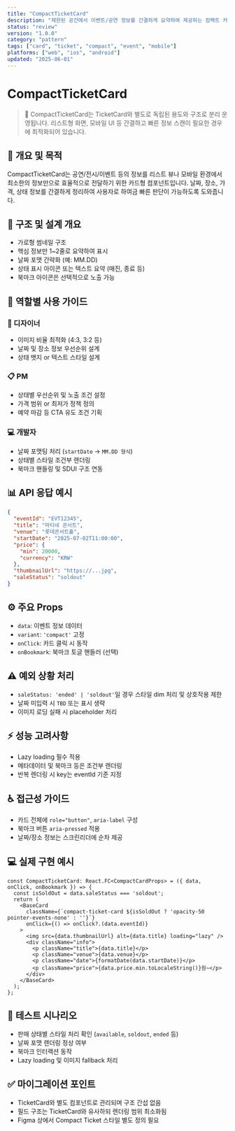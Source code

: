 ```yaml
---
title: "CompactTicketCard"
description: "제한된 공간에서 이벤트/공연 정보를 간결하게 요약하여 제공하는 컴팩트 카드 컴포넌트입니다."
status: "review"
version: "1.0.0"
category: "pattern"
tags: ["card", "ticket", "compact", "event", "mobile"]
platforms: ["web", "ios", "android"]
updated: "2025-06-01"
---
```


# CompactTicketCard

> 📌 CompactTicketCard는 TicketCard와 별도로 독립된 용도와 구조로 분리 운영됩니다. 
> 리스트형 화면, 모바일 UI 등 간결하고 빠른 정보 스캔이 필요한 경우에 최적화되어 있습니다.

## 🎯 개요 및 목적

CompactTicketCard는 공연/전시/이벤트 등의 정보를 리스트 뷰나 모바일 환경에서 최소한의 정보만으로 효율적으로 전달하기 위한 카드형 컴포넌트입니다. 
날짜, 장소, 가격, 상태 정보를 간결하게 정리하여 사용자로 하여금 빠른 판단이 가능하도록 도와줍니다.

## 🧱 구조 및 설계 개요

- 가로형 썸네일 구조
- 핵심 정보만 1~2줄로 요약하여 표시
- 날짜 포맷 간략화 (예: MM.DD)
- 상태 표시 아이콘 또는 텍스트 요약 (매진, 종료 등)
- 북마크 아이콘은 선택적으로 노출 가능

## 👥 역할별 사용 가이드

### 🎨 디자이너
- 이미지 비율 최적화 (4:3, 3:2 등)
- 날짜 및 장소 정보 우선순위 설계
- 상태 뱃지 or 텍스트 스타일 설계

### 📋 PM
- 상태별 우선순위 및 노출 조건 설정
- 가격 범위 or 최저가 정책 정의
- 예약 마감 등 CTA 유도 조건 기획

### 💻 개발자
- 날짜 포맷팅 처리 (`startDate` → `MM.DD 형식`)
- 상태별 스타일 조건부 렌더링
- 북마크 핸들링 및 SDUI 구조 연동

## 📊 API 응답 예시

```json
{
  "eventId": "EVT12345",
  "title": "마티네 콘서트",
  "venue": "롯데콘서트홀",
  "startDate": "2025-07-02T11:00:00",
  "price": {
    "min": 20000,
    "currency": "KRW"
  },
  "thumbnailUrl": "https://...jpg",
  "saleStatus": "soldout"
}
```

## ⚙️ 주요 Props

- `data`: 이벤트 정보 데이터
- `variant`: `'compact'` 고정
- `onClick`: 카드 클릭 시 동작
- `onBookmark`: 북마크 토글 핸들러 (선택)

## ⚠️ 예외 상황 처리

- `saleStatus: 'ended' | 'soldout'`일 경우 스타일 dim 처리 및 상호작용 제한
- 날짜 미입력 시 `TBD` 또는 표시 생략
- 이미지 로딩 실패 시 placeholder 처리

## ⚡ 성능 고려사항

- Lazy loading 필수 적용
- 메타데이터 및 북마크 등은 조건부 렌더링
- 반복 렌더링 시 key는 eventId 기준 지정

## ♿ 접근성 가이드

- 카드 전체에 `role="button"`, `aria-label` 구성
- 북마크 버튼 `aria-pressed` 적용
- 날짜/장소 정보는 스크린리더에 순차 제공

## 💻 실제 구현 예시

```tsx
const CompactTicketCard: React.FC<CompactCardProps> = ({ data, onClick, onBookmark }) => {
  const isSoldOut = data.saleStatus === 'soldout';
  return (
    <BaseCard 
      className={`compact-ticket-card ${isSoldOut ? 'opacity-50 pointer-events-none' : ''}`}
      onClick={() => onClick?.(data.eventId)}
    >
      <img src={data.thumbnailUrl} alt={data.title} loading="lazy" />
      <div className="info">
        <p className="title">{data.title}</p>
        <p className="venue">{data.venue}</p>
        <p className="date">{formatDate(data.startDate)}</p>
        <p className="price">{data.price.min.toLocaleString()}원~</p>
      </div>
    </BaseCard>
  );
};
```

## 🧪 테스트 시나리오

- 판매 상태별 스타일 처리 확인 (`available`, `soldout`, `ended` 등)
- 날짜 포맷 렌더링 정상 여부
- 북마크 인터랙션 동작
- Lazy loading 및 이미지 fallback 처리

## ✅ 마이그레이션 포인트

- TicketCard와 별도 컴포넌트로 관리되며 구조 간섭 없음
- 필드 구조는 TicketCard와 유사하되 렌더링 범위 최소화됨
- Figma 상에서 Compact Ticket 스타일 별도 정의 필요
